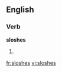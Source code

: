 ==English==

===Verb===
'''sloshes'''

# {{third-person singular of|slosh}}

[[fr:sloshes]]
[[vi:sloshes]]